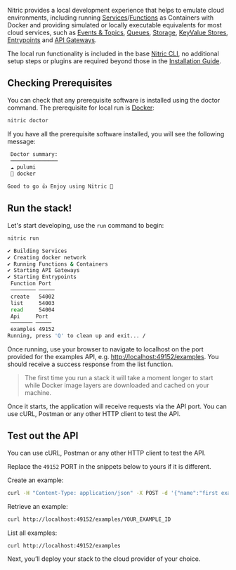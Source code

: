 Nitric provides a local development experience that helps to emulate cloud environments, including running [Services](/docs/intro/concepts/services)/[Functions](/docs/intro/concepts/functions) as Containers with Docker and providing simulated or locally executable equivalents for most cloud services, such as [Events & Topics](/docs/reference/services/events), [Queues](/docs/reference/services/queues), [Storage](/docs/reference/services/storage), [KeyValue Stores](/docs/reference/services/key-value), [Entrypoints](/docs/reference/services/entrypoints) and [API Gateways](/docs/reference/services/api-gateways).

The local run functionality is included in the base [Nitric CLI](/docs/reference/cli), no additional setup steps or plugins are required beyond those in the [Installation Guide](/docs/getting-started/installation).

## Checking Prerequisites

You can check that any prerequisite software is installed using the doctor command. The prerequisite for local run is <a href="https://docs.docker.com/get-docker/" target="_blank">Docker</a>:

```bash
nitric doctor
```

If you have all the prerequisite software installed, you will see the following message:

```bash
 Doctor summary:
 ───────────────
 ☁️ pulumi
 🐳 docker

Good to go 👍 Enjoy using Nitric 🎉
```

## Run the stack!

Let's start developing, use the `run` command to begin:

```bash
nitric run
```

```bash
✔ Building Services
✔ Creating docker network
✔ Running Functions & Containers
✔ Starting API Gateways
✔ Starting Entrypoints
 Function Port
 ──────── ─────
 create   54002
 list     54003
 read     54004
 Api     Port
 ─────── ─────
 examples 49152
Running, press 'Q' to clean up and exit... /
```

Once running, use your browser to navigate to localhost on the port provided for the examples API, e.g. <a href="http://localhost:49152/examples" target="_blank">http://localhost:49152/examples</a>. You should receive a success response from the list function.

> The first time you run a stack it will take a moment longer to start while Docker image layers are downloaded and cached on your machine.

Once it starts, the application will receive requests via the API port. You can use cURL, Postman or any other HTTP client to test the API.

## Test out the API

You can use cURL, Postman or any other HTTP client to test the API.

Replace the `49152` PORT in the snippets below to yours if it is different.

Create an example:

```bash
curl -H "Content-Type: application/json" -X POST -d '{"name":"first example", "description":"Take me to the moon 🚀"}' http://localhost:49152/examples
```

Retrieve an example:

```bash
curl http://localhost:49152/examples/YOUR_EXAMPLE_ID
```

List all examples:

```bash
curl http://localhost:49152/examples
```

Next, you’ll deploy your stack to the cloud provider of your choice.
